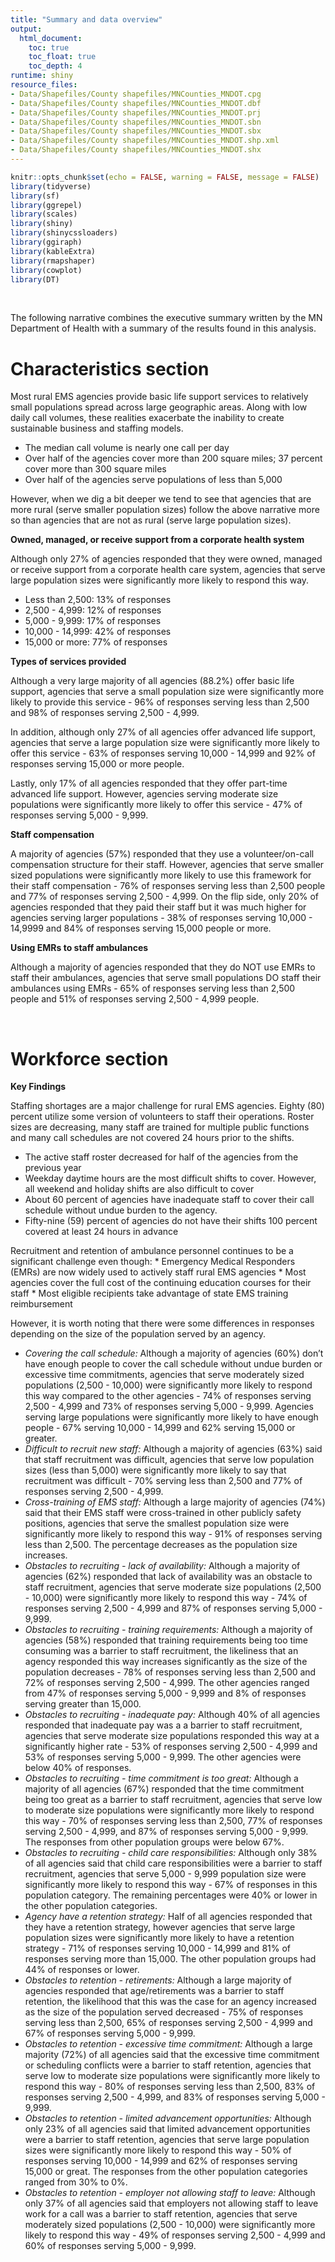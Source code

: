 ```yaml
---
title: "Summary and data overview"
output:
  html_document:
    toc: true
    toc_float: true
    toc_depth: 4
runtime: shiny
resource_files:
- Data/Shapefiles/County shapefiles/MNCounties_MNDOT.cpg
- Data/Shapefiles/County shapefiles/MNCounties_MNDOT.dbf
- Data/Shapefiles/County shapefiles/MNCounties_MNDOT.prj
- Data/Shapefiles/County shapefiles/MNCounties_MNDOT.sbn
- Data/Shapefiles/County shapefiles/MNCounties_MNDOT.sbx
- Data/Shapefiles/County shapefiles/MNCounties_MNDOT.shp.xml
- Data/Shapefiles/County shapefiles/MNCounties_MNDOT.shx
---
```


```r
knitr::opts_chunk$set(echo = FALSE, warning = FALSE, message = FALSE)
library(tidyverse)
library(sf)
library(ggrepel)
library(scales)
library(shiny)
library(shinycssloaders)
library(ggiraph)
library(kableExtra)
library(rmapshaper)
library(cowplot)
library(DT)
```

<br>

The following narrative combines the executive summary written by the MN Department of Health with a summary of the results found in this analysis.

# Characteristics section

Most rural EMS agencies provide basic life support services to relatively small populations spread across large geographic areas. Along with low daily call volumes, these realities exacerbate the inability to create sustainable business and staffing models.

* The median call volume is nearly one call per day
* Over half of the agencies cover more than 200 square miles; 37 percent cover more than 300
square miles
* Over half of the agencies serve populations of less than 5,000

However, when we dig a bit deeper we tend to see that agencies that are more rural (serve smaller population sizes) follow the above narrative more so than agencies that are not as rural (serve large population sizes).

**Owned, managed, or receive support from a corporate health system**

Although only 27% of agencies responded that they were owned, managed or receive support from a corporate health care system, agencies that serve large population sizes were significantly more likely to respond this way.

* Less than 2,500: 13% of responses
* 2,500 - 4,999: 12% of responses
* 5,000 - 9,999: 17% of responses
* 10,000 - 14,999: 42% of responses
* 15,000 or more: 77% of responses

**Types of services provided** 

Although a very large majority of all agencies (88.2%) offer basic life support, agencies that serve a small population size were significantly more likely to provide this service - 96% of responses serving less than 2,500 and 98% of responses serving 2,500 - 4,999.

In addition, although only 27% of all agencies offer advanced life support, agencies that serve a large population size were significantly more likely to offer this service - 63% of responses serving 10,000 - 14,999 and 92% of responses serving 15,000 or more people.

Lastly, only 17% of all agencies responded that they offer part-time advanced life support. However, agencies serving moderate size populations were significantly more likely to offer this service - 47% of responses serving 5,000 - 9,999.

**Staff compensation**

A majority of agencies (57%) responded that they use a volunteer/on-call compensation structure for their staff. However, agencies that serve smaller sized populations were significantly more likely to use this framework for their staff compensation - 76% of responses serving less than 2,500 people and 77% of responses serving 2,500 - 4,999. On the flip side, only 20% of agencies responded that they paid their staff but it was much higher for agencies serving larger populations - 38% of responses serving 10,000 - 14,9999 and 84% of responses serving 15,000 people or more. 

**Using EMRs to staff ambulances**

Although a majority of agencies responded that they do NOT use EMRs to staff their ambulances, agencies that serve small populations DO staff their ambulances using EMRs - 65% of responses serving less than 2,500 people and 51% of responses serving 2,500 - 4,999 people.

<br>

# Workforce section

**Key Findings**

Staffing shortages are a major challenge for rural EMS agencies. Eighty (80) percent utilize some version of volunteers to staff their operations. Roster sizes are decreasing, many staff are trained for multiple public functions and many call schedules are not covered 24 hours prior to the shifts.

* The active staff roster decreased for half of the agencies from the previous year
* Weekday daytime hours are the most difficult shifts to cover. However, all weekend and holiday
shifts are also difficult to cover
* About 60 percent of agencies have inadequate staff to cover their call schedule without undue
burden to the agency.
* Fifty-nine (59) percent of agencies do not have their shifts 100 percent covered at least 24 hours in
advance

Recruitment and retention of ambulance personnel continues to be a significant challenge even though:
* Emergency Medical Responders (EMRs) are now widely used to actively staff rural EMS agencies
* Most agencies cover the full cost of the continuing education courses for their staff
* Most eligible recipients take advantage of state EMS training reimbursement

However, it is worth noting that there were some differences in responses depending on the size of the population served by an agency.

* *Covering the call schedule: * Although a majority of agencies (60%) don't have enough people to cover the call schedule without undue burden or excessive time commitments, agencies that serve moderately sized populations (2,500 - 10,000) were significantly more likely to respond this way compared to the other agencies - 74% of responses serving 2,500 - 4,999 and 73% of responses serving 5,000 - 9,999. Agencies serving large populations were significantly more likely to have enough people - 67% serving 10,000 - 14,999 and 62% serving 15,000 or greater.
* *Difficult to recruit new staff: * Although a majority of agencies (63%) said that staff recruitment was difficult, agencies that serve low population sizes (less than 5,000) were significantly more likely to say that recruitment was difficult - 70% serving less than 2,500 and 77% of responses serving 2,500 - 4,999.
* *Cross-training of EMS staff: * Although a large majority of agencies (74%) said that their EMS staff were cross-trained in other publicly safety positions, agencies that serve the smallest population size were significantly more likely to respond this way - 91% of responses serving less than 2,500. The percentage decreases as the population size increases.
* *Obstacles to recruiting - lack of availability: * Although a majority of agencies (62%) responded that lack of availability was an obstacle to staff recruitment, agencies that serve moderate size populations (2,500 - 10,000) were significantly more likely to respond this way - 74% of responses serving 2,500 - 4,999 and 87% of responses serving 5,000 - 9,999.
* *Obstacles to recruiting - training requirements: * Although a majority of agencies (58%) responded that training requirements being too time consuming was a barrier to staff recruitment, the likeliness that an agency responded this way increases significantly as the size of the population decreases - 78% of responses serving less than 2,500 and 72% of responses serving 2,500 - 4,999. The other agencies ranged from 47% of responses serving 5,000 - 9,999 and 8% of responses serving greater than 15,000.
* *Obstacles to recruiting - inadequate pay: * Although 40% of all agencies responded that inadequate pay was a a barrier to staff recruitment, agencies that serve moderate size populations responded this way at a significantly higher rate - 53% of responses serving 2,500 - 4,999 and 53% of responses serving 5,000 - 9,999. The other agencies were below 40% of responses.
* *Obstacles to recruiting - time commitment is too great: * Although a majority of all agencies (67%) responded that the time commitment being too great as a barrier to staff recruitment, agencies that serve low to moderate size populations were significantly more likely to respond this way - 70% of responses serving less than 2,500, 77% of responses serving 2,500 - 4,999, and 87% of responses serving 5,000 - 9,999. The responses from other population groups were below 67%. 
* *Obstacles to recruiting - child care responsibilities: * Although only 38% of all agencies said that child care responsibilities were a barrier to staff recruitment, agencies that serve 5,000 - 9,999 population size were significantly more likely to respond this way - 67% of responses in this population category. The remaining percentages were 40% or lower in the other population categories.
* *Agency have a retention strategy: * Half of all agencies responded that they have a retention strategy, however agencies that serve large population sizes were significantly more likely to have a retention strategy - 71% of responses serving 10,000 - 14,999 and 81% of responses serving more than 15,000. The other population groups had 44% of responses or lower.
* *Obstacles to retention - retirements: * Although a large majority of agencies responded that age/retirements was a barrier to staff retention, the likelihood that this was the case for an agency increased as the size of the population served decreased - 75% of responses serving less than 2,500, 65% of responses serving 2,500 - 4,999 and 67% of responses serving 5,000 - 9,999. 
* *Obstacles to retention - excessive time commitment: * Although a large majority (72%) of all agencies said that the excessive time commitment or scheduling conflicts were a barrier to staff retention, agencies that serve low to moderate size populations were significantly more likely to respond this way - 80% of responses serving less than 2,500, 83% of responses serving 2,500 - 4,999, and 83% of responses serving 5,000 - 9,999.
* *Obstacles to retention - limited advancement opportunities: * Although only 23% of all agencies said that limited advancement opportunities were a barrier to staff retention, agencies that serve large population sizes were significantly more likely to respond this way - 50% of responses serving 10,000 - 14,999 and 62% of responses serving 15,000 or great. The responses from the other population categories ranged from 30% to 0%.
* *Obstacles to retention - employer not allowing staff to leave: * Although only 37% of all agencies said that employers not allowing staff to leave work for a call was a barrier to staff retention, agencies that serve moderately sized populations (2,500 - 10,000) were significantly more likely to respond this way - 49% of responses serving 2,500 - 4,999 and 60% of responses serving 5,000 - 9,999.

<br>
